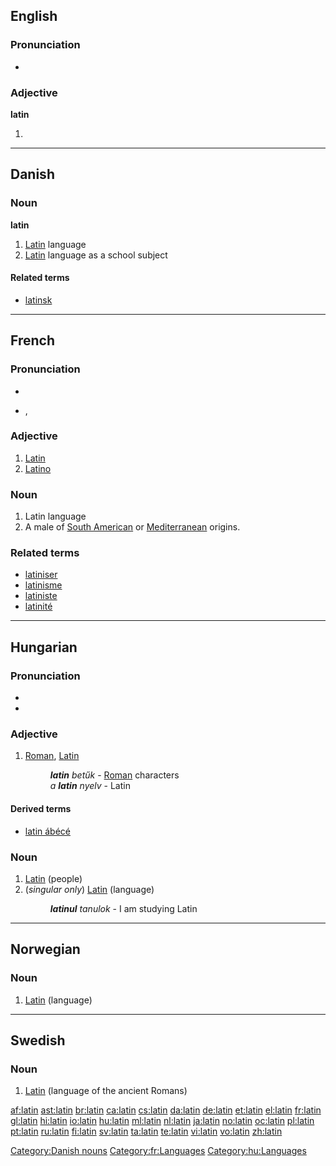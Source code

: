 {{also|Latin|látin|latín}}
==English==

===Pronunciation===
* {{audio|En-us-latin.ogg|Audio (US)}}

===Adjective===
'''latin'''

# {{alternative capitalization of|Latin}}

----

==Danish==

===Noun===
'''latin'''

# [[Latin]] language
# [[Latin]] language as a school subject

====Related terms====
* [[latinsk]]

[[Category:Danish nouns]]

----

==French==

===Pronunciation===
* {{audio|Fr-latin.ogg|audio}}
* {{IPA|/la.tɛ̃/|lang=fr}}, {{SAMPA|/la.tE~/}}

===Adjective===
{{fr-adj|f=latine}}

# [[Latin]]
# [[Latino]]

===Noun===
{{fr-noun|m}}

# Latin language
# A male of [[South American]] or [[Mediterranean]] origins.

===Related terms===
* [[latiniser]]
* [[latinisme]]
* [[latiniste]]
* [[latinité]]

[[Category:fr:Languages]]

----

==Hungarian==

===Pronunciation===
* {{IPA|/ˈlɒtin/|lang=hu}}
* {{hyphenation|la|tin}}

===Adjective===
{{hu-adj|-}}

# [[Roman]], [[Latin]]
#: '''''latin''' betűk'' - [[Roman]] characters
#: ''a '''latin''' nyelv'' - Latin

====Derived terms====
* [[latin ábécé]]

===Noun===
{{hu-noun|ok}}

# [[Latin]] (people)
# (''singular only'') [[Latin]] (language)
#: '''''latinul''' tanulok'' - I am studying Latin

[[Category:hu:Languages]]

----

==Norwegian==
{{wikipedia|lang=no}}

===Noun===
{{no-noun|g=m}}

# [[Latin]] (language)

----

==Swedish==
{{wikipedia|lang=sv}}

===Noun===
{{infl|sv|noun|g=n}}

# [[Latin]] (language of the ancient Romans)

{{tbot entry|Swedish|Latin|2008|April|sv}}

[[af:latin]]
[[ast:latin]]
[[br:latin]]
[[ca:latin]]
[[cs:latin]]
[[da:latin]]
[[de:latin]]
[[et:latin]]
[[el:latin]]
[[fr:latin]]
[[gl:latin]]
[[hi:latin]]
[[io:latin]]
[[hu:latin]]
[[ml:latin]]
[[nl:latin]]
[[ja:latin]]
[[no:latin]]
[[oc:latin]]
[[pl:latin]]
[[pt:latin]]
[[ru:latin]]
[[fi:latin]]
[[sv:latin]]
[[ta:latin]]
[[te:latin]]
[[vi:latin]]
[[vo:latin]]
[[zh:latin]]